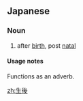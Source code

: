 ==Japanese==
{{ja-kanjitab|せい|ご|yomi=o}}

===Noun===
{{ja-noun|せいご}}

# after [[birth]], post [[natal]]

====Usage notes====
Functions as an adverb.

[[zh:生後]]